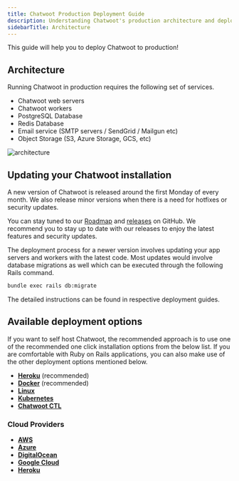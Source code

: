```yaml
---
title: Chatwoot Production Deployment Guide
description: Understanding Chatwoot's production architecture and deployment requirements
sidebarTitle: Architecture
---
```


This guide will help you to deploy Chatwoot to production!

## Architecture

Running Chatwoot in production requires the following set of services.

* Chatwoot web servers
* Chatwoot workers
* PostgreSQL Database
* Redis Database
* Email service (SMTP servers / SendGrid / Mailgun etc)
* Object Storage (S3, Azure Storage, GCS, etc)

![architecture](/self-hosted/images/architecture.png)

## Updating your Chatwoot installation

A new version of Chatwoot is released around the first Monday of every month. We also release minor versions when there is a need for hotfixes or security updates.

You can stay tuned to our [Roadmap](https://github.com/chatwoot/chatwoot/milestones) and [releases](https://github.com/chatwoot/chatwoot/releases) on GitHub. We recommend you to stay up to date with our releases to enjoy the latest features and security updates.

The deployment process for a newer version involves updating your app servers and workers with the latest code. Most updates would involve database migrations as well which can be executed through the following Rails command.

```bash
bundle exec rails db:migrate
```

The detailed instructions can be found in respective deployment guides.

## Available deployment options

If you want to self host Chatwoot, the recommended approach is to use one of the recommended one click installation options from the below list. If you are comfortable with Ruby on Rails applications, you can also make use of the other deployment options mentioned below.

* **[Heroku](/self-hosted/deployment/heroku)** (recommended)
* **[Docker](/self-hosted/deployment/docker)** (recommended)
* **[Linux](/self-hosted/deployment/linux-vm)**
* **[Kubernetes](/self-hosted/deployment/kubernetes)**
* **[Chatwoot CTL](/self-hosted/deployment/chatwoot-ctl)**

### Cloud Providers

* **[AWS](/self-hosted/cloud/aws)**
* **[Azure](/self-hosted/cloud/azure)**
* **[DigitalOcean](/self-hosted/cloud/digitalocean)**
* **[Google Cloud](/self-hosted/cloud/gcp)**
* **[Heroku](/self-hosted/cloud/heroku)** 